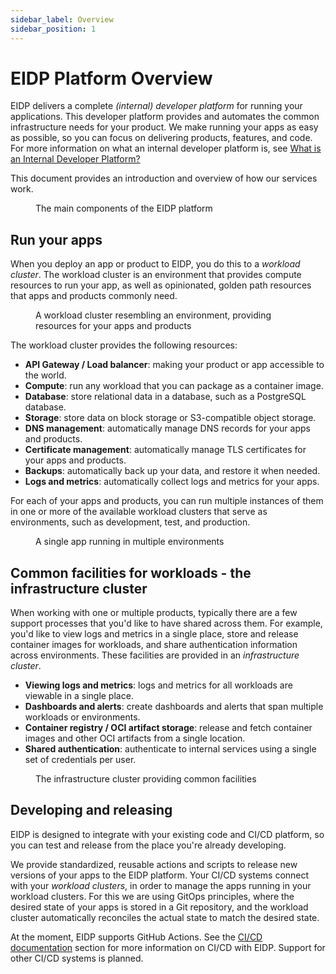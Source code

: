 ```yaml
---
sidebar_label: Overview
sidebar_position: 1
---
```


# EIDP Platform Overview

EIDP delivers a complete *(internal) developer platform* for running your applications.
This developer platform provides and automates the common infrastructure needs for your product.
We make running your apps as easy as possible, so you can focus on delivering products, features, and code.
For more information on what an internal developer platform is, see [What is an Internal Developer Platform?](https://internaldeveloperplatform.org/what-is-an-internal-developer-platform/)

This document provides an introduction and overview of how our services work.


<figure>
  <ThemedImage
    alt="EIDP platform overview"
    sources={{
      light: useBaseUrl('/img/platform/eidp-components-light.svg'),
      dark: useBaseUrl('/img/platform/eidp-components-dark.svg'),
    }}
  />
  <figcaption>The main components of the EIDP platform</figcaption>
</figure>

## Run your apps

When you deploy an app or product to EIDP, you do this to a *workload cluster*.
The workload cluster is an environment that provides compute resources to run your app, as well as opinionated, golden path resources that apps and products commonly need.

<figure>
  <ThemedImage
    alt="Workload cluster"
    sources={{
      light: useBaseUrl('/img/platform/workload-cluster-light.svg'),
      dark: useBaseUrl('/img/platform/workload-cluster-dark.svg'),
    }}
  />
  <figcaption>A workload cluster resembling an environment, providing resources for your apps and products</figcaption>
</figure>

The workload cluster provides the following resources:

* **API Gateway / Load balancer**: making your product or app accessible to the world.
* **Compute**: run any workload that you can package as a container image.
* **Database**: store relational data in a database, such as a PostgreSQL database.
* **Storage**: store data on block storage or S3-compatible object storage.
* **DNS management**: automatically manage DNS records for your apps and products.
* **Certificate management**: automatically manage TLS certificates for your apps and products.
* **Backups**: automatically back up your data, and restore it when needed.
* **Logs and metrics**: automatically collect logs and metrics for your apps.

For each of your apps and products, you can run multiple instances of them in one or more of the available workload clusters that serve as environments, such as development, test, and production.

<figure>
  <ThemedImage
    alt="Workload cluster"
    sources={{
      light: useBaseUrl('/img/platform/app-deployments-light.svg'),
      dark: useBaseUrl('/img/platform/app-deployments-dark.svg'),
    }}
  />
  <figcaption>A single app running in multiple environments</figcaption>
</figure>

## Common facilities for workloads - the infrastructure cluster

When working with one or multiple products, typically there are a few support processes that you'd like to have shared across them.
For example, you'd like to view logs and metrics in a single place, store and release container images for workloads, and share authentication information across environments.
These facilities are provided in an *infrastructure cluster*.

* **Viewing logs and metrics**: logs and metrics for all workloads are viewable in a single place.
* **Dashboards and alerts**: create dashboards and alerts that span multiple workloads or environments.
* **Container registry / OCI artifact storage**: release and fetch container images and other OCI artifacts from a single location.
* **Shared authentication**: authenticate to internal services using a single set of credentials per user.

<figure>
  <ThemedImage
    alt="Workload cluster"
    sources={{
      light: useBaseUrl('/img/platform/infrastructure-cluster-light.svg'),
      dark: useBaseUrl('/img/platform/infrastructure-cluster-dark.svg'),
    }}
  />
  <figcaption>The infrastructure cluster providing common facilities</figcaption>
</figure>

## Developing and releasing

EIDP is designed to integrate with your existing code and CI/CD platform, so you can test and release from the place you're already developing.

We provide standardized, reusable actions and scripts to release new versions of your apps to the EIDP platform.
Your CI/CD systems connect with your *workload clusters*, in order to manage the apps running in your workload clusters.
For this we are using GitOps principles, where the desired state of your apps is stored in a Git repository, and the workload cluster automatically reconciles the actual state to match the desired state.

At the moment, EIDP supports GitHub Actions.
See the [CI/CD documentation](../cicd/introduction.md) section for more information on CI/CD with EIDP.
Support for other CI/CD systems is planned.
